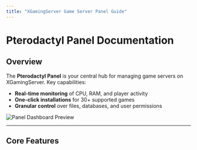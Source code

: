 ```yaml
---
title: "XGamingServer Game Server Panel Guide"
---
```


# Pterodactyl Panel Documentation

## Overview

The **Pterodactyl Panel** is your central hub for managing game servers on XGamingServer. Key capabilities:

- **Real-time monitoring** of CPU, RAM, and player activity
- **One-click installations** for 30\+ supported games
- **Granular control** over files, databases, and user permissions

![Panel Dashboard Preview](/images/panel.png)

---

## Core Features

<CardGroup cols="2">
  <Card title="Console" icon="sparkles" href="/Game-Panel/Console">
    
  </Card>
  <Card title="New Card" icon="sparkles">
    
  </Card>
</CardGroup>